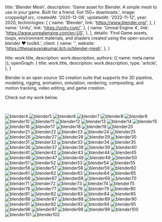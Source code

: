 



  title: 'Blender Mesh',
  description:
    'Game asset for Blender. A simple mesh to use in your game. Built for a friend. Got 150+ downloads.',
  image: croppedgif.src,
  createdAt: '2020-12-08',
  updatedAt: '2022-11-12',
  year: 2020,
  technologies: [
    {
      name: 'Blender',
      link: 'https://www.blender.org/',
    },
    {
      name: 'Unity',
      link: 'https://unity.com/',
    },
    {
      name: 'Unreal Engine 4',
      link: 'https://www.unrealengine.com/en-US',
    },
  ],
  details:
    'Find Game assets, loops, environment materials, and shaders created using the open-source blender ❤ toolkit.',
  client: {
    name: '',
    website: 'https://thesaravanakumar.itch.io/blender-mesh',
  },
}

  title: work.title,
  description: work.description,
  authors: [{ name: meta.name }],
  openGraph: {
    title: work.title,
    description: work.description,
    type: 'article',
  },
}




Blender is an open source 3D creation suite that supports the 3D pipeline, modeling, rigging, animation, simulation, rendering, compositing, and motion tracking, video editing, and game creation.

Check out my work below.

<br />

<img 
  src={blender4.src} 
  alt="blender4"
/>
<img 
  src={blender5.src} 
  alt="blender5"
/>
<img 
  src={blender6.src} 
  alt="blender6"
/>
<img 
  src={blender7.src} 
  alt="blender7"
/>
<img 
  src={blender8.src} 
  alt="blender8"
/>
<img 
  src={blender9.src} 
  alt="blender9"
/>
<img 
  src={blender10.src} 
  alt="blender10"
/>
<img 
  src={blender11.src} 
  alt="blender11"
/>
<img 
  src={blender12.src} 
  alt="blender12"
/>
<img 
  src={blender13.src} 
  alt="blender13"
/>
<img 
  src={blender14.src} 
  alt="blender14"
/>
<img 
  src={blender15.src} 
  alt="blender15"
/>
<img 
  src={blender16.src} 
  alt="blender16"
/>
<img 
  src={blender17.src} 
  alt="blender17"
/>
<img 
  src={blender18.src} 
  alt="blender18"
/>
<img 
  src={blender19.src} 
  alt="blender19"
/>
<img 
  src={blender20.src} 
  alt="blender20"
/>
<img 
  src={blender21.src} 
  alt="blender21"
/>
<img 
  src={blender22.src} 
  alt="blender22"
/>
<img 
  src={blender23.src} 
  alt="blender23"
/>
<img 
  src={blender24.src} 
  alt="blender24"
/>
<img 
  src={blender25.src} 
  alt="blender25"
/>
<img 
  src={blender26.src} 
  alt="blender26"
/>
<img 
  src={blender27.src} 
  alt="blender27"
/>
<img 
  src={blender28.src} 
  alt="blender28"
/>
<img 
  src={blender29.src} 
  alt="blender29"
/>
<img 
  src={blender30.src} 
  alt="blender30"
/>
<img 
  src={blender31.src} 
  alt="blender31"
/>
<img 
  src={blender32.src} 
  alt="blender32"
/>
<img 
  src={blender33.src} 
  alt="blender33"
/>
<img 
  src={blender34.src} 
  alt="blender34"
/>
<img 
  src={blender35.src} 
  alt="blender35"
/>
<img 
  src={blender36.src} 
  alt="blender36"
/>
<img 
  src={blender37.src} 
  alt="blender37"
/>
<img 
  src={blender38.src} 
  alt="blender38"
/>
<img 
  src={blender39.src} 
  alt="blender39"
/>
<img 
  src={blender40.src} 
  alt="blender40"
/>
<img 
  src={blender41.src} 
  alt="blender41"
/>
<img 
  src={blender42.src} 
  alt="blender42"
/>
<img 
  src={blender43.src} 
  alt="blender43"
/>
<img 
  src={blender44.src} 
  alt="blender44"
/>
<img 
  src={blender45.src} 
  alt="blender45"
/>
<img 
  src={blender46.src} 
  alt="blender46"
/>
<img 
  src={blender47.src} 
  alt="blender47"
/>
<img 
  src={blender48.src} 
  alt="blender48"
/>
<img 
  src={blender49.src} 
  alt="blender49"
/>
<img 
  src={blender50.src} 
  alt="blender50"
/>
<img 
  src={blender51.src} 
  alt="blender51"
/>
<img 
  src={blender52.src} 
  alt="blender52"
/>
<img 
  src={blender53.src} 
  alt="blender53"
/>
<img 
  src={blender54.src} 
  alt="blender54"
/>
<img 
  src={blender55.src} 
  alt="blender55"
/>
<img 
  src={blender56.src} 
  alt="blender56"
/>
<img 
  src={blender57.src} 
  alt="blender57"
/>
<img 
  src={blender58.src} 
  alt="blender58"
/>
<img 
  src={blender59.src} 
  alt="blender59"
/>
<img 
  src={blender60.src} 
  alt="blender60"
/>
<img 
  src={blender61.src} 
  alt="blender61"
/>
<img 
  src={blender62.src} 
  alt="blender62"
/>
<img 
  src={blender63.src} 
  alt="blender63"
/>
<img 
  src={blender64.src} 
  alt="blender64"
/>
<img 
  src={blender65.src} 
  alt="blender65"
/>
<img 
  src={blender66.src} 
  alt="blender66"
/>
<img 
  src={blender67.src} 
  alt="blender67"
/>
<img 
  src={blender68.src} 
  alt="blender68"
/>
<img 
  src={blender69.src} 
  alt="blender69"
/>
<img 
  src={blender70.src} 
  alt="blender70"
/>
<img 
  src={blender71.src} 
  alt="blender71"
/>
<img 
  src={blender72.src} 
  alt="blender72"
/>
<img 
  src={blender73.src} 
  alt="blender73"
/>
<img 
  src={blender74.src} 
  alt="blender74"
/>
<img 
  src={blender75.src} 
  alt="blender75"
/>
<img 
  src={blender76.src} 
  alt="blender76"
/>
<img 
  src={blender77.src} 
  alt="blender77"
/>
<img 
  src={blender78.src} 
  alt="blender78"
/>
<img 
  src={blender79.src} 
  alt="blender79"
/>
<img 
  src={blender80.src} 
  alt="blender80"
/>
<img 
  src={blender81.src} 
  alt="blender81"
/>
<img 
  src={blender82.src} 
  alt="blender82"
/>
<img 
  src={blender83.src} 
  alt="blender83"
/>
<img 
  src={blender84.src} 
  alt="blender84"
/>
<img 
  src={blender85.src} 
  alt="blender85"
/>
<img 
  src={blender86.src} 
  alt="blender86"
/>
<img 
  src={blender87.src} 
  alt="blender87"
/>
<img 
  src={blender88.src} 
  alt="blender88"
/>
<img 
  src={blender89.src} 
  alt="blender89"
/>
<img 
  src={blender90.src} 
  alt="blender90"
/>
<img 
  src={blender91.src} 
  alt="blender91"
/>
<img 
  src={blender92.src} 
  alt="blender92"
/>
<img 
  src={blender93.src} 
  alt="blender93"
/>
<img 
  src={blender94.src} 
  alt="blender94"
/>
<img 
  src={blender95.src} 
  alt="blender95"
/>
<img 
  src={blender96.src} 
  alt="blender96"
/>
<img 
  src={blender97.src} 
  alt="blender97"
/>
<img 
  src={blender98.src} 
  alt="blender98"
/>
<img 
  src={blender99.src} 
  alt="blender99"
/>
<img 
  src={blender100.src} 
  alt="blender100"
/>
<img 
  src={blender101.src} 
  alt="blender101"
/>
<img 
  src={blender102.src} 
  alt="blender102"
/>
